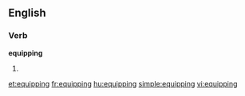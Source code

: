 ==English==

===Verb===
'''equipping'''

# {{present participle of|[[equip]]}}

[[et:equipping]]
[[fr:equipping]]
[[hu:equipping]]
[[simple:equipping]]
[[vi:equipping]]